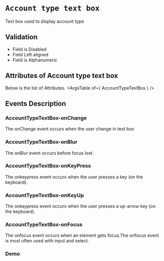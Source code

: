 <!-- Custom-MDX-Documentation.mdx -->

# `Account type text box`

 
Text box used to display account type

## Validation 
- Field is Disabled
- Field Left aligned
- Field is Alphanumeric

## Attributes of Account type text box
Below is the list of Attributes.
<ArgsTable of={ AccountTypeTextBox } /> 

## Events Description

### AccountTypeTextBox-onChange

The onChange event occurs when the user change in text box

### AccountTypeTextBox-onBlur

The onBlur event occurs before focus lost.

### AccountTypeTextBox-onKeyPress

The onkeypress event occurs when the user presses a key (on the keyboard).

### AccountTypeTextBox-onKeyUp

The onkeypress event occurs when the user presses a up-arrow key (on the keyboard).

### AccountTypeTextBox-onFocus

The onfocus event occurs when an element gets focus.The onfocus event is most often used with input and select.
### Demo

<Canvas>
<Story id="accounttypetextbox--primary" />
</Canvas>

 